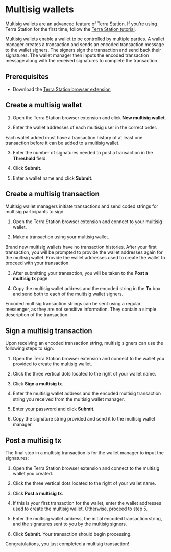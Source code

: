 
# Multisig wallets

Multisig wallets are an advanced feature of Terra Station. If you’re using Terra Station for the first time, follow the [Terra Station tutorial](download/terra-station-desktop.md).

Multisig wallets enable a wallet to be controlled by multiple parties. A wallet manager creates a transaction and sends an encoded transaction message to the wallet signers. The signers sign the transaction and send back their signatures. The wallet manager then inputs the encoded transaction message along with the received signatures to complete the transaction.

## Prerequisites

- Download the [Terra Station browser extension](download/terra-station-extension.md)

## Create a multisig wallet

1. Open the Terra Station browser extension and click **New multisig wallet**.

2. Enter the wallet addresses of each multisig user in the correct order.

<Admonition type="caution">

Each wallet added must have a transaction history of at least one transaction before it can be added to a multisig wallet.

</Admonition>

3. Enter the number of signatures needed to post a transaction in the **Threshold** field.

4. Click **Submit**.

5. Enter a wallet name and click **Submit**.


## Create a multisig transaction

Multisig wallet managers initiate transactions and send coded strings for multisig participants to sign.

1. Open the Terra Station browser extension and connect to your multisig wallet.

2. Make a transaction using your multisig wallet.

<Admonition type="caution" title="Making your first transaction">

Brand new multisig wallets have no transaction histories. After your first transaction, you will be prompted to provide the wallet addresses again for the multisig wallet. Provide the wallet addresses used to create the wallet to proceed with your transaction.

</Admonition>

3. After submitting your transaction, you will be taken to the **Post a multisig tx** page.

4. Copy the multisig wallet address and the encoded string in the **Tx** box and send both to each of the multisig wallet signers.

<Admonition type="tip" title="Sending multisig strings">

Encoded multisig transaction strings can be sent using a regular messenger, as they are not sensitive information. They contain a simple description of the transaction.

</Admonition>

## Sign a multisig transaction

Upon receiving an encoded transaction string, multisig signers can use the following steps to sign:

1. Open the Terra Station browser extension and connect to the wallet you provided to create the multisig wallet.

2. Click the three vertical dots located to the right of your wallet name.

3. Click **Sign a multisig tx**.

4. Enter the multisig wallet address and the encoded multisig transaction string you received from the multisig wallet manager.

5. Enter your password and click **Submit**.

6. Copy the signature string provided and send it to the multisig wallet manager.

## Post a multisig tx

The final step in a multisig transaction is for the wallet manager to input the signatures:

1. Open the Terra Station browser extension and connect to the multisig wallet you created.

2. Click the three vertical dots located to the right of your wallet name.

3. Click **Post a multisig tx**.

4. If this is your first transaction for the wallet, enter the wallet addresses used to create the multisig wallet. Otherwise, proceed to step 5.

5. Enter the multisig wallet address, the initial encoded transaction string, and the signatures sent to you by the multisig signers.

6. Click **Submit**. Your transaction should begin processing.

Congratulations, you just completed a multisig transaction!
